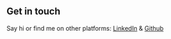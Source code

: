 ## Get in touch
Say hi or find me on other platforms: [LinkedIn](https://www.linkedin.com/in/rudy-rodriguez-5786b61b4/) & [Github](https://github.com/rodriguezr18) 